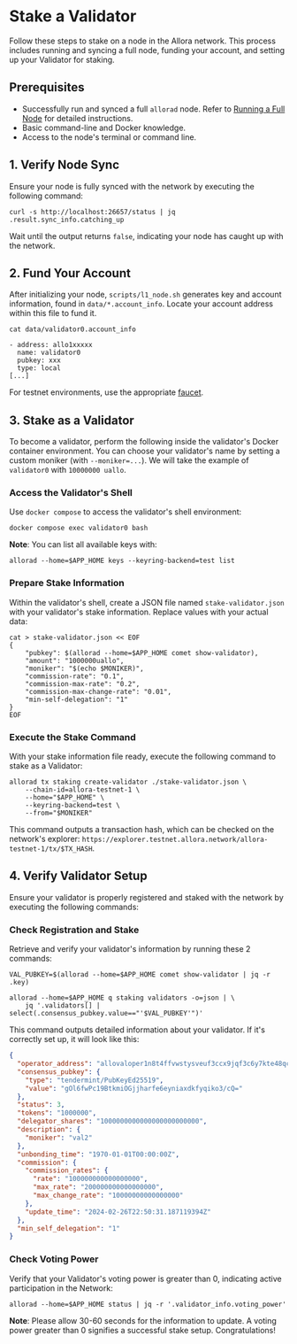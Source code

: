 # Stake a Validator

Follow these steps to stake on a node in the Allora network. This process includes running and syncing a full node, funding your account, and setting up your Validator for staking.

## Prerequisites

- Successfully run and synced a full `allorad` node. Refer to [Running a Full Node](./run-full-node) for detailed instructions.
- Basic command-line and Docker knowledge.
- Access to the node's terminal or command line.

## 1\. Verify Node Sync

Ensure your node is fully synced with the network by executing the following command:

```shell
curl -s http://localhost:26657/status | jq .result.sync_info.catching_up
```

Wait until the output returns `false`, indicating your node has caught up with the network.

## 2\. Fund Your Account

After initializing your node, `scripts/l1_node.sh` generates key and account information, found in `data/*.account_info`. Locate your account address within this file to fund it. 

```shell
cat data/validator0.account_info

- address: allo1xxxxx
  name: validator0
  pubkey: xxx
  type: local
[...]
```

For testnet environments, use the appropriate [faucet](/devs/get-started/setup-wallet#add-faucet-funds).

## 3\. Stake as a Validator

To become a validator, perform the following inside the validator's Docker container environment. You can choose your validator's name by setting a custom moniker (with `--moniker=...`). We will take the example of `validator0` with `10000000 uallo`. 

### Access the Validator's Shell

Use `docker compose` to access the validator's shell environment:

```shell
docker compose exec validator0 bash
```

**Note**: You can list all available keys with: 

```shell
allorad --home=$APP_HOME keys --keyring-backend=test list
```

### Prepare Stake Information

Within the validator's shell, create a JSON file named `stake-validator.json` with your validator's stake information. Replace values with your actual data:

```shell
cat > stake-validator.json << EOF
{
    "pubkey": $(allorad --home=$APP_HOME comet show-validator),
    "amount": "1000000uallo",
    "moniker": "$(echo $MONIKER)",
    "commission-rate": "0.1",
    "commission-max-rate": "0.2",
    "commission-max-change-rate": "0.01",
    "min-self-delegation": "1"
}
EOF
```

### Execute the Stake Command

With your stake information file ready, execute the following command to stake as a Validator:

```shell
allorad tx staking create-validator ./stake-validator.json \
    --chain-id=allora-testnet-1 \
    --home="$APP_HOME" \
    --keyring-backend=test \
    --from="$MONIKER"
```

This command outputs a transaction hash, which can be checked on the network's explorer: `https://explorer.testnet.allora.network/allora-testnet-1/tx/$TX_HASH`.

## 4\. Verify Validator Setup

Ensure your validator is properly registered and staked with the network by executing the following commands:

### Check Registration and Stake

Retrieve and verify your validator's information by running these 2 commands:

```shell
VAL_PUBKEY=$(allorad --home=$APP_HOME comet show-validator | jq -r .key)
```

```shell
allorad --home=$APP_HOME q staking validators -o=json | \
    jq '.validators[] | select(.consensus_pubkey.value=="'$VAL_PUBKEY'")'
```

This command outputs detailed information about your validator. If it's correctly set up, it will look like this:

```json
{
  "operator_address": "allovaloper1n8t4ffvwstysveuf3ccx9jqf3c6y7kte48qcxm",
  "consensus_pubkey": {
    "type": "tendermint/PubKeyEd25519",
    "value": "gOl6fwPc19BtkmiOGjjharfe6eyniaxdkfyqiko3/cQ="
  },
  "status": 3,
  "tokens": "1000000",
  "delegator_shares": "1000000000000000000000000",
  "description": {
    "moniker": "val2"
  },
  "unbonding_time": "1970-01-01T00:00:00Z",
  "commission": {
    "commission_rates": {
      "rate": "100000000000000000",
      "max_rate": "200000000000000000",
      "max_change_rate": "10000000000000000"
    },
    "update_time": "2024-02-26T22:50:31.187119394Z"
  },
  "min_self_delegation": "1"
}
```

### Check Voting Power

Verify that your Validator's voting power is greater than 0, indicating active participation in the Network:

```shell
allorad --home=$APP_HOME status | jq -r '.validator_info.voting_power'
```

**Note**: Please allow 30-60 seconds for the information to update. A voting power greater than 0 signifies a successful stake setup. Congratulations!
